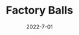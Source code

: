 ---
title: Factory Balls
description: A puzzle game about using tools to match the patterns on balls.
date: 2022-7-01
type: Flash
name: factoryballs
credits:
- Game by Bart Bonte
---